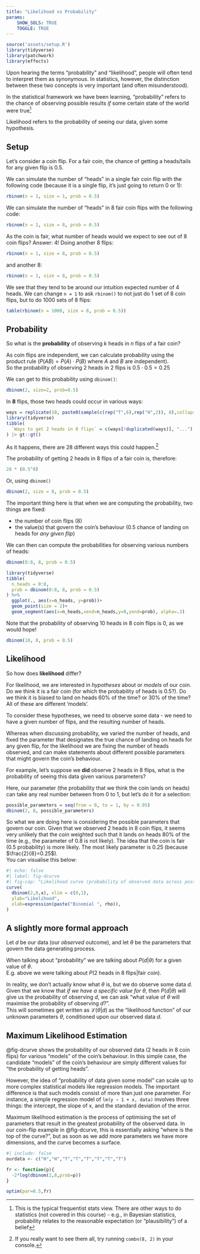 ```yaml
---
title: "Likelihood vs Probability"
params: 
    SHOW_SOLS: TRUE
    TOGGLE: TRUE
---
```


```r
source('assets/setup.R')
library(tidyverse)
library(patchwork)
library(effects)
```


Upon hearing the terms "probability" and "likelihood", people will often tend to interpret them as synonymous. In statistics, however, the distinction between these two concepts is very important (and often misunderstood).  

:::statbox
In the statistical framework we have been learning, "probability" refers to the chance of observing possible results *if* some certain state of the world were true^[This is the typical frequentist stats view. There are other ways to do statistics (not covered in this course) - e.g., in Bayesian statistics, probability relates to the reasonable expectation (or "plausibility") of a belief]

Likelihood refers to the probability of seeing our data, given some hypothesis.  

:::


## Setup

Let's consider a coin flip. For a fair coin, the chance of getting a heads/tails for any given flip is 0.5.  

We can simulate the number of "heads" in a single fair coin flip with the following code (because it is a single flip, it's just going to return 0 or 1):
```r
rbinom(n = 1, size = 1, prob = 0.5)
```
We can simulate the number of "heads" in 8 fair coin flips with the following code: 
```r
rbinom(n = 1, size = 8, prob = 0.5)
```
As the coin is fair, what number of heads would we expect to see out of 8 coin flips? Answer: 4! 
Doing another 8 flips:
```r
rbinom(n = 1, size = 8, prob = 0.5)
```
and another 8:
```r
rbinom(n = 1, size = 8, prob = 0.5)
```
We see that they tend to be around our intuition expected number of 4 heads. We can change `n = 1` to ask `rbinom()` to not just do 1 set of 8 coin flips, but to do 1000 sets of 8 flips:
```r
table(rbinom(n = 1000, size = 8, prob = 0.5))
```

## Probability

So what is the **probability** of observing $k$ heads in $n$ flips of a fair coin?  

As coin flips are independent, we can calculate probability using the product rule ($P(AB) = P(A)\cdot P(B)$ where $A$ and $B$ are independent).   
So the probability of observing 2 heads in 2 flips is $0.5 \cdot 0.5 = 0.25$  

We can get to this probability using `dbinom()`:  
```r
dbinom(2, size=2, prob=0.5)
```

In **8** flips, those two heads could occur in various ways:
```r
ways = replicate(10, paste0(sample(c(rep("T",6),rep("H",2)), 8),collapse=""))
library(tidyverse)
tibble(
  `Ways to get 2 heads in 8 flips` = c(ways[!duplicated(ways)], "...")
) |> gt::gt()
```
As it happens, there are 28 different ways this could happen.^[If you really want to see them all, try running `combn(8, 2)` in your console.]  

The probability of getting 2 heads in 8 flips of a fair coin is, therefore:
```r
28 * (0.5^8)
```
Or, using `dbinom()`
```r
dbinom(2, size = 8, prob = 0.5)
```

:::imp
The important thing here is that when we are computing the probability, two things are fixed: 

 - the number of coin flips (8)
 - the value(s) that govern the coin's behaviour (0.5 chance of landing on heads for _any given flip_)
 
We can then can compute the probabilities for observing various numbers of heads:
```r
dbinom(0:8, 8, prob = 0.5)
```

```r
library(tidyverse)
tibble(
  n_heads = 0:8,
  prob = dbinom(0:8, 8, prob = 0.5)
) %>%
  ggplot(., aes(x=n_heads, y=prob))+
  geom_point(size = 2)+
  geom_segment(aes(x=n_heads,xend=n_heads,y=0,yend=prob), alpha=.3)
```
Note that the probability of observing 10 heads in 8 coin flips is 0, as we would hope! 
```r
dbinom(10, 8, prob = 0.5)
```
:::

## Likelihood 

So how does **likelihood** differ?  

For likelihood, we are interested in *hypotheses* about or *models* of our coin. Do we think it is a fair coin (for which the probability of heads is 0.5?). Do we think it is biased to land on heads 60% of the time? or 30% of the time? All of these are different 'models'.  

To consider these hypotheses, we need to observe some data -  we need to have a given number of flips, and the resulting number of heads.  

Whereas when discussing probability, we varied the number of heads, and fixed the parameter that designates the true chance of landing on heads for any given flip, for the likelihood we are fixing the number of heads observed, and can make statements about different possible parameters that might govern the coin's behaviour. 

For example, let's suppose we __did__ observe 2 heads in 8 flips, what is the probability of seeing this data given various parameters?  

Here, our parameter (the probability that we think the coin lands on heads) can take any real number between from 0 to 1, but let's do it for a selection:
```r
possible_parameters = seq(from = 0, to = 1, by = 0.05)
dbinom(2, 8, possible_parameters)
```

So what we are doing here is considering the possible parameters that govern our coin. Given that we observed 2 heads in 8 coin flips, it seems very unlikely that the coin weighted such that it lands on heads 80% of the time (e.g., the parameter of 0.8 is not likely). The idea that the coin is fair (0.5 probability) is more likely. The most likely parameter is 0.25 (because $\frac{2}{8}=0.25$).  
You can visualise this below:  

```r
#| echo: false
#| label: fig-dcurve
#| fig-cap: "Likelihood curve (probability of observed data across possible parameters)"
curve(
  dbinom(2,8,x), xlim = c(0,1),
  ylab="Likelihood",
  xlab=expression(paste("Binomial ", rho)),
)
```

## A slightly more formal approach

Let $d$ be our data (our _observed_ outcome), and let $\theta$ be the parameters that govern the data generating process.  

When talking about "probability" we are talking about $P(d | \theta)$ for a given value of $\theta$.  
E.g. above we were talking about $P(\text{2 heads in 8 flips}\vert \text{fair coin})$.  

In reality, we don't actually know what $\theta$ is, but we do observe some data $d$.  
Given that we know that _if we have a specific value for $\theta$_, then $P(d \vert \theta)$ will give us the probability of observing $d$, we can ask "what value of $\theta$ will maximise the probability of observing $d$?".  
This will sometimes get written as $\mathcal{L}(\theta \vert d)$ as the "likelihood function" of our unknown parameters $\theta$, conditioned upon our observed data $d$.  


## Maximum Likelihood Estimation

@fig-dcurve shows the probability of our observed data (2 heads in 8 coin flips) for various "models" of the coin's behaviour. In this simple case, the candidate "models" of the coin's behaviour are simply different values for "the probability of getting heads". 

However, the idea of "probability of data given some model" can scale up to more complex statistical models like regression models. The important difference is that such models consist of more than just one parameter. For instance, a simple regression model of `lm(y ~ 1 + x, data)` involves three things: the intercept, the slope of x, and the standard deviation of the error.  

Maximum likelihood estimation is the process of optimising the set of parameters that result in the greatest probability of the observed data. In our coin-flip example in @fig-dcurve, this is essentially asking "where is the top of the curve?", but as soon as we add more parameters we have more dimensions, and the curve becomes a surface.  


```r
#| include: false
ourdata <- c("H","H","T","T","T","T","T","T")

fr <- function(p){
  -2*log(dbinom(2,8,prob=p))
}

optim(par=0.5,fr)

```
